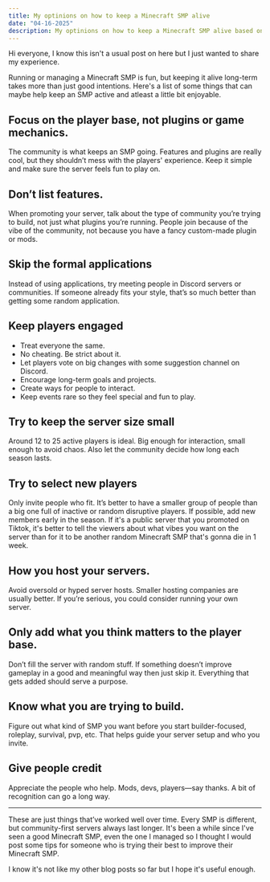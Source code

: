 ```yaml
---
title: My optinions on how to keep a Minecraft SMP alive
date: "04-16-2025"
description: My optinions on how to keep a Minecraft SMP alive based on past experience.
---
```


Hi everyone, I know this isn't a usual post on here but I just wanted to share my experience.

Running or managing a Minecraft SMP is fun, but keeping it alive long-term takes more than just good intentions. 
Here's a list of some things that can maybe help keep an SMP active and atleast a little bit enjoyable.

## Focus on the player base, not plugins or game mechanics.

The community is what keeps an SMP going. Features and plugins are really cool, but they shouldn’t mess with the players' experience. Keep it simple and make sure the server feels fun to play on.

## Don’t list features.

When promoting your server, talk about the type of community you’re trying to build, not just what plugins you’re running. People join because of the vibe of the community, not because you have a fancy custom-made plugin or mods.

## Skip the formal applications

Instead of using applications, try meeting people in Discord servers or communities. If someone already fits your style, that’s so much better than getting some random application.

## Keep players engaged

- Treat everyone the same.
- No cheating. Be strict about it.
- Let players vote on big changes with some suggestion channel on Discord.
- Encourage long-term goals and projects.
- Create ways for people to interact.
- Keep events rare so they feel special and fun to play.

## Try to keep the server size small

Around 12 to 25 active players is ideal. Big enough for interaction, small enough to avoid chaos. Also let the community decide how long each season lasts.

## Try to select new players

Only invite people who fit. It’s better to have a smaller group of people than a big one full of inactive or random disruptive players. If possible, add new members early in the season.
If it's a public server that you promoted on Tiktok, it's better to tell the viewers about what vibes you want on the server than for it to be another random Minecraft SMP that's gonna die in 1 week.

## How you host your servers.

Avoid oversold or hyped server hosts. Smaller hosting companies are usually better. If you’re serious, you could consider running your own server.

## Only add what you think matters to the player base.

Don’t fill the server with random stuff. If something doesn’t improve gameplay in a good and meaningful way then just skip it. Everything that gets added should serve a purpose.

## Know what you are trying to build.

Figure out what kind of SMP you want before you start builder-focused, roleplay, survival, pvp, etc. That helps guide your server setup and who you invite.

## Give people credit

Appreciate the people who help. Mods, devs, players—say thanks. A bit of recognition can go a long way.

---

These are just things that’ve worked well over time. Every SMP is different, but community-first servers always last longer.
It's been a while since I've seen a good Minecraft SMP, even the one I managed so I thought I would post some tips for someone who is trying their best to improve their Minecraft SMP.

I know it's not like my other blog posts so far but I hope it's useful enough.